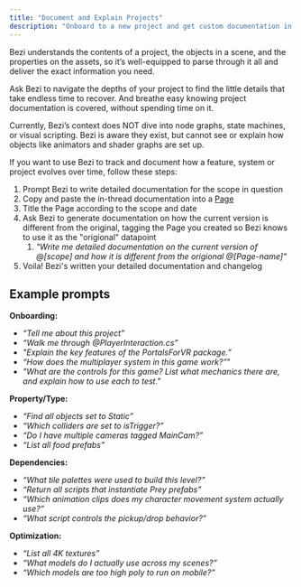 ```yaml
---
title: "Document and Explain Projects"
description: "Onboard to a new project and get custom documentation in a heartbeat."
---
```


Bezi understands the contents of a project, the objects in a scene, and the properties on the assets, so it’s well-equipped to parse through it all and deliver the exact information you need.

Ask Bezi to navigate the depths of your project to find the little details that take endless time to recover. And breathe easy knowing project documentation is covered, without spending time on it.

<Warning>
  Currently, Bezi’s context does NOT dive into node graphs, state machines, or visual scripting. Bezi is aware they exist, but cannot see or explain how objects like animators and shader graphs are set up.
</Warning>

If you want to use Bezi to track and document how a feature, system or project evolves over time, follow these steps: 

1. Prompt Bezi to write detailed documentation for the scope in question
2. Copy and paste the in-thread documentation into a [Page](https://docs.bezi.com/bezi/product/pages-folders)
3. Title the Page according to the scope and date
4. Ask Bezi to generate documentation on how the current version is different from the original, tagging the Page you created so Bezi knows to use it as the "origional" datapoint 
   1. _"Write me detailed documentation on the current version of @[scope] and how it is different from the origional @[Page-name]"_
5. Voila! Bezi's written your detailed documentation and changelog

## Example prompts

**Onboarding:**

- _“Tell me about this project”_
- _“Walk me through @PlayerInteraction.cs”_
- _"Explain the key features of the PortalsForVR package.”_
- _“How does the multiplayer system in this game work?”_"
- _"What are the controls for this game? List what mechanics there are, and explain how to use each to test."_

**Property/Type:**

- _“Find all objects set to Static”_
- _“Which colliders are set to isTrigger?”_
- _“Do I have multiple cameras tagged MainCam?”_
- _“List all food prefabs”_

**Dependencies:**

- _“What tile palettes were used to build this level?”_
- _“Return all scripts that instantiate Prey prefabs”_
- _“Which animation clips does my character movement system actually use?”_
- _“What script controls the pickup/drop behavior?”_

**Optimization:**

- _“List all 4K textures”_
- _“What models do I actually use across my scenes?”_
- _“Which models are too high poly to run on mobile?”_